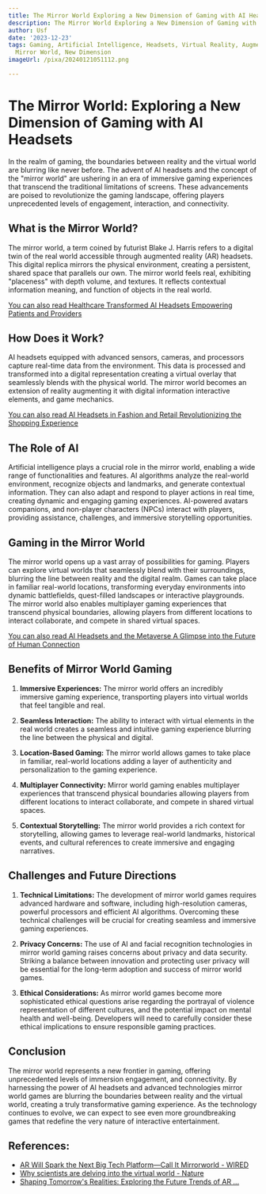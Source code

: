 ```yaml
---
title: The Mirror World Exploring a New Dimension of Gaming with AI Headsets
description: The Mirror World Exploring a New Dimension of Gaming with AI Headsets
author: Usf
date: '2023-12-23'
tags: Gaming, Artificial Intelligence, Headsets, Virtual Reality, Augmented Reality,
  Mirror World, New Dimension
imageUrl: /pixa/20240121051112.png

---
```

# The Mirror World:  Exploring a New Dimension of Gaming  with  AI Headsets

In the realm of gaming, the boundaries between reality  and the  virtual world are blurring like never before. The advent of AI headsets and the concept of the "mirror world"  are  ushering in an era of immersive gaming experiences that transcend the traditional limitations of  screens. These advancements are poised to  revolutionize the gaming landscape, offering players unprecedented  levels of engagement,  interaction,  and connectivity.

## What is the Mirror  World?

The mirror world,  a term coined by futurist Blake J. Harris refers to a digital twin of  the real world accessible through  augmented reality (AR) headsets.  This digital replica mirrors the physical environment, creating a persistent, shared  space that parallels  our own. The mirror world feels real, exhibiting  "placeness" with depth volume, and textures.  It reflects contextual information meaning, and function of objects in the real world.

[You can also  read Healthcare Transformed AI Headsets Empowering Patients and Providers](Healthcare%20Transformed%20AI%20Headsets%20Empowering%20Patients%20and%20Providers)


## How  Does it Work?

AI headsets  equipped with advanced sensors, cameras, and  processors capture real-time data  from the environment. This data is processed and transformed into a digital representation creating a virtual overlay that seamlessly blends with the physical world. The mirror world becomes an extension of reality augmenting  it with digital information interactive elements, and game mechanics.

[You can also read AI Headsets in Fashion  and Retail Revolutionizing the Shopping Experience](AI%20Headsets%20in%20Fashion%20and%20Retail%20Revolutionizing%20the%20Shopping%20Experience)


##  The Role of AI

Artificial intelligence plays a crucial role in the mirror  world, enabling a wide range of functionalities and features. AI algorithms analyze the real-world environment, recognize objects and landmarks, and generate contextual information. They can also adapt and respond to player actions in  real time, creating dynamic and engaging gaming experiences. AI-powered avatars companions, and non-player characters (NPCs) interact  with players, providing  assistance, challenges, and immersive storytelling opportunities.

## Gaming in the Mirror World

The  mirror world opens up  a vast array of possibilities for gaming. Players  can explore virtual worlds that seamlessly blend with their surroundings, blurring the line between reality and the digital realm. Games can take place in familiar real-world locations, transforming everyday environments into dynamic battlefields,  quest-filled landscapes or interactive playgrounds. The mirror world also enables multiplayer gaming experiences that transcend physical boundaries, allowing players from different locations to interact collaborate, and compete in shared virtual spaces.

[You can also read AI Headsets and  the Metaverse A Glimpse  into  the Future of Human Connection](AI%20Headsets%20and%20the%20Metaverse%20A%20Glimpse%20into%20the%20Future%20of%20Human%20Connection)


## Benefits  of  Mirror World Gaming

1. **Immersive Experiences:** The mirror world  offers an  incredibly immersive gaming experience, transporting players into virtual worlds  that feel tangible and real.

2. **Seamless Interaction:** The ability to interact with virtual elements in the real world creates a seamless and intuitive gaming experience blurring the line between the physical and digital.

3. **Location-Based Gaming:** The mirror world allows games to take place in familiar, real-world locations adding a layer of authenticity and personalization to the gaming experience.

4. **Multiplayer Connectivity:** Mirror world gaming enables multiplayer experiences that transcend physical  boundaries allowing players from different locations to interact collaborate, and compete in shared virtual spaces.

5. **Contextual Storytelling:** The mirror world provides a rich context  for storytelling, allowing games  to leverage  real-world landmarks, historical events, and cultural references to create  immersive and engaging narratives.

## Challenges  and Future  Directions

1. **Technical Limitations:** The development of mirror world  games requires advanced hardware and software, including high-resolution cameras, powerful processors and efficient AI algorithms. Overcoming these technical challenges will be crucial for creating seamless and  immersive gaming experiences.

2. **Privacy Concerns:** The use of AI and  facial recognition technologies in mirror  world  gaming raises  concerns  about privacy and data security.  Striking  a balance between innovation and protecting user  privacy  will be  essential for the long-term adoption and success of mirror world games.

3. **Ethical Considerations:** As mirror world games  become  more sophisticated ethical questions arise regarding the portrayal of violence representation of different cultures, and the potential impact on mental health and well-being. Developers will need to carefully consider these ethical implications to ensure  responsible gaming practices.

## Conclusion

The mirror world represents a new frontier in gaming,  offering unprecedented levels of  immersion engagement, and connectivity. By harnessing  the power  of AI headsets and advanced technologies mirror world games are blurring the boundaries between reality and the virtual world, creating a truly transformative gaming experience. As the technology  continues to evolve, we can expect to see even more groundbreaking games that redefine the very nature of interactive entertainment.

## References:
- [AR Will Spark the Next Big Tech Platform—Call It Mirrorworld - WIRED](https://www.wired.com/story/mirrorworld-ar-next-big-tech-platform/)
- [Why scientists are delving into the virtual world - Nature](https://www.nature.com/articles/d41586-023-02688-1)
- [Shaping Tomorrow's Realities: Exploring the Future Trends of AR ...](https://www.linkedin.com/pulse/future-trends-ar-vr-strivemindz)
